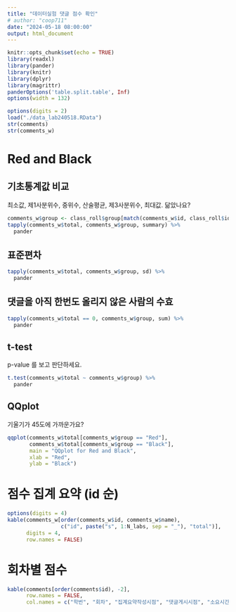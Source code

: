 ```yaml
---
title: "데이터실험 댓글 점수 확인"
# author: "coop711"
date: "2024-05-18 08:00:00"
output: html_document
---
```


```r
knitr::opts_chunk$set(echo = TRUE)
library(readxl)
library(pander)
library(knitr)
library(dplyr)
library(magrittr)
panderOptions('table.split.table', Inf)
options(width = 132)
```

```r
options(digits = 2)
load("./data_lab240518.RData")
str(comments)
str(comments_w)
```

# Red and Black

## 기초통계값 비교

최소값, 제1사분위수, 중위수, 산술평균, 제3사분위수, 최대값. 닮았나요?  

```r
comments_w$group <- class_roll$group[match(comments_w$id, class_roll$id)]
tapply(comments_w$total, comments_w$group, summary) %>% 
  pander
```

## 표준편차

```r
tapply(comments_w$total, comments_w$group, sd) %>%
  pander
```

## 댓글을 아직 한번도 올리지 않은 사람의 수효

```r
tapply(comments_w$total == 0, comments_w$group, sum) %>%
  pander
```

## t-test

p-value 를 보고 판단하세요.

```r
t.test(comments_w$total ~ comments_w$group) %>%
  pander
```

## QQplot 

기울기가 45도에 가까운가요?

```r
qqplot(comments_w$total[comments_w$group == "Red"], 
       comments_w$total[comments_w$group == "Black"],
       main = "QQplot for Red and Black",
       xlab = "Red", 
       ylab = "Black")
```

<!--
# 한번도 댓글을 올리지 않은 사람들

```r
comments_w[comments_w$total == 0, c("id", "name")] %>%
  pander
```
-->

# 점수 집계 요약 (id 순)

```r
options(digits = 4)
kable(comments_w[order(comments_w$id, comments_w$name), 
                 c("id", paste("s", 1:N_labs, sep = "_"), "total")], 
      digits = 4,
      row.names = FALSE)
```

# 회차별 점수 

```r
kable(comments[order(comments$id), -2], 
      row.names = FALSE,
      col.names = c("학번", "회차", "집계요약작성시점", "댓글게시시점", "소요시간(주)", "점수"))
```
